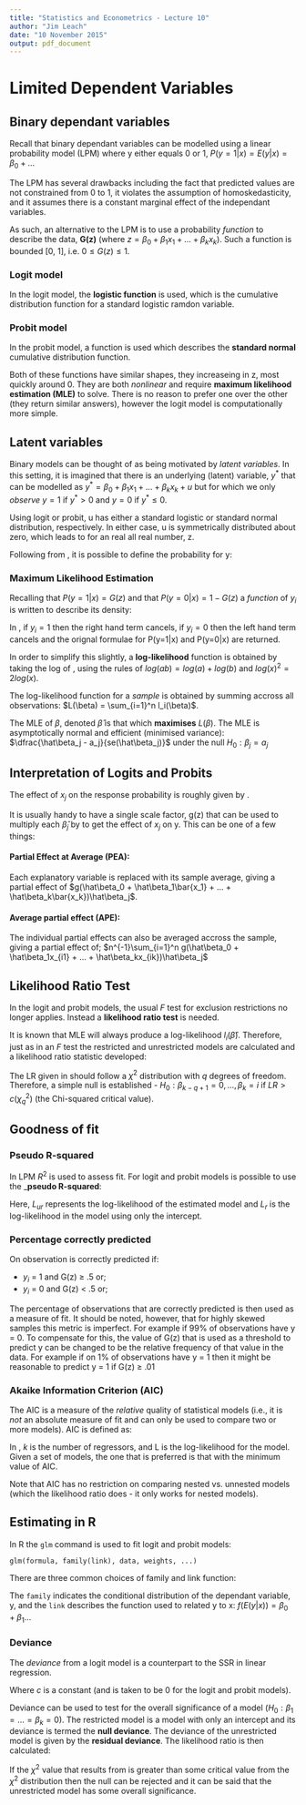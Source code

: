 ---
title: "Statistics and Econometrics - Lecture 10"
author: "Jim Leach"
date: "10 November 2015"
output: pdf_document
---

# Limited Dependent Variables

## Binary dependant variables

Recall that binary dependant variables can be modelled using a linear probability model (LPM) where y either equals 0 or 1, $P(y = 1 | x) = E(y|x) = \beta_0 + ...$

The LPM has several drawbacks including the fact that predicted values are not constrained from 0 to 1, it violates the assumption of homoskedasticity, and it assumes there is a constant marginal effect of the independant variables.

As such, an alternative to the LPM is to use a probability _function_ to describe the data, __G(z)__ (where $z = \beta_0 + \beta_1x_1 + ... + \beta_kx_k$). Such a function is bounded [0, 1], i.e. $0\leq G(z) \leq 1$.

### Logit model

In the logit model, the __logistic function__ is used, which is the cumulative distribution function for a standard logistic ramdon variable.

\begin{equation} \label{eq:logit}
G(z) = \dfrac{exp(z)}{1+exp(z)}
\end{equation}

### Probit model

In the probit model, a function is used which describes the __standard normal__ cumulative distribution function.

\begin{equation} \label{eq:probit}
G(z) = \Phi(z) = \int_{-\inf}^z \dfrac{1}{\sqrt{2\pi}}exp(-\dfrac{v^2}{2})dv
\end{equation}

Both of these functions have similar shapes, they increaseing in z, most quickly around 0. They are both _nonlinear_ and require __maximum likelihood estimation (MLE)__ to solve. There is no reason to prefer one over the other (they return similar answers), however the logit model is computationally more simple.

## Latent variables

Binary models can be thought of as being motivated by _latent variables_. In this setting, it is imagined that there is an underlying (latent) variable, $y^*$ that can be modelled as $y^* = \beta_0 + \beta_1x_1 + ... + \beta_kx_k + u$ but for which we only _observe_ $y=1$ if $y^* > 0$ and $y=0$ if $y^*\leq 0$. 

Using logit or probit, u has either a standard logistic or standard normal distribution, respectively. In either case, u is symmetrically distributed about zero, which leads to \eqref{eq:equality} for an real all real number, z.

\begin{equation} \label{eq:equality}
1-G(-z) = G(z)
\end{equation}

Following from \eqref{eq:equality}, it is possible to define the probability for y:

\begin{equation} \label{eq:prob}
\begin{split}
P(y = 1 | x) = P(y^* > 0) \\
= P(\beta_0 + \beta_1x_1 + ... + \beta_kx_k + u > 0) \\
= P(u > -(\beta_0 + \beta_1x_1 + ... + \beta_kx_k)) \\
= 1-G[-(\beta_0 + \beta_1x_1 + ... + \beta_kx_k)] \\
= G(\beta_0 + \beta_1x_1 + ... + \beta_kx_k)
\end{split}
\end{equation}

### Maximum Likelihood Estimation

Recalling that $P(y=1|x) = G(z)$ and that $P(y=0|x) = 1-G(z)$ a _function_ of $y_i$ is written to describe its density:

\begin{equation} \label{eq:f_y}
f(y|x_i; \beta) = [G(z_i)]^{y_i}.[1-G(z_i)]^{1-y_i}
\end{equation}

In \eqref{eq:f_y}, if $y_i = 1$ then the right hand term cancels, if $y_i = 0$ then the left hand term cancels and the orignal formulae for P(y=1|x) and P(y=0|x) are returned. 

In order to simplify this slightly, a __log-likelihood__ function is obtained by taking the log of \eqref{eq:f_y}, using the rules of $log(ab) = log(a) + log(b)$ and $log(x)^2 = 2log(x)$.

\begin{equation} \label{eq:ll}
l_i(\beta) = y_i log[G(z_i)] + (1-y_i)[1-G(z_i)]
\end{equation}

The log-likelihood function for a _sample_ is obtained by summing  \eqref{eq:ll} accross all observations: $L(\beta) = \sum_{i=1}^n l_i(\beta)$.

The MLE of $\beta$, denoted $\hat\beta$ is that which __maximises__ $L(\beta)$. The MLE is asymptotically normal and efficient (minimised variance): $\dfrac{\hat\beta_j - a_j}{se(\hat\beta_j)}$ under the null $H_0: \beta_j = a_j$

## Interpretation of Logits and Probits

The effect of $x_j$ on the response probability is roughly given by \eqref{eq:effect}.

\begin{equation} \label{eq:effect}
\Delta\hat{P}(y=1|x)\approx[g(\hat\beta_0 + \hat\beta_1x_1 + ... + \hat\beta_kx_k)\hat\beta_j]\Delta{x_j}
\end{equation}

It is usually handy to have a single scale factor, g(z) that can be used to multiply each $\hat\beta_j$ by to get the effect of $x_j$ on y. This can be one of a few things:

#### Partial Effect at Average (PEA): 

Each explanatory variable is replaced with its sample average, giving a partial effect of $g(\hat\beta_0 + \hat\beta_1\bar{x_1} + ... + \hat\beta_k\bar{x_k})\hat\beta_j$.

#### Average partial effect (APE):

The individual partial effects can also be averaged accross the sample, giving a partial effect of; $n^{-1}\sum_{i=1}^n g(\hat\beta_0 + \hat\beta_1x_{i1} + ... + \hat\beta_kx_{ik})\hat\beta_j$

## Likelihood Ratio Test

In the logit and probit models, the usual $F$ test for exclusion restrictions no longer applies. Instead a __likelihood ratio test__ is needed.

It is known that MLE will always produce a log-likelihood $l_i(\hat\beta)$. Therefore, just as in an $F$ test the restricted and unrestricted models are calculated and a likelihood ratio statistic developed:

\begin{equation} \label{eq:llr}
LR = 2(L_{ur} - L{r}) 
\end{equation}

The LR given in \eqref{eq:llr} should follow a $\chi^2$ distribution with $q$ degrees of freedom. Therefore, a simple null is established - $H_0 : \beta_{k-q+1} = 0, ..., \beta_k = i$ if $LR > c(\chi_q^2)$ (the Chi-squared critical value).

## Goodness of fit

### Pseudo R-squared

In LPM $R^2$ is used to assess fit. For logit and probit models is possible to use the ___pseudo R-squared__:

\begin{equation} \label{eq:psr}
1 - \dfrac{L_{ur}}{L_r}
\end{equation}

Here, $L_{ur}$ represents the log-likelihood of the estimated model and $L_r$ is the log-likelihood in the model using only the intercept. 

### Percentage correctly predicted

On observation is correctly predicted if:

* $y_i$ = 1 and G(z) $\geq$ .5 or;
* $y_i$ = 0 and G(z) < .5 or;

The percentage of observations that are correctly predicted is then used as a measure of fit. It should be noted, however, that for highly skewed samples this metric is imperfect. For example if 99% of observations have y = 0. To compensate for this, the value of G(z) that is used as a threshold to predict y can be changed to be the relative frequency of that value in the data. For example if on 1% of observations have y = 1 then it might be reasonable to predict y = 1 if G(z) $\geq$ .01

### Akaike Information Criterion (AIC)

The AIC is a measure of the _relative_ quality of statistical models (i.e., it is _not_ an absolute measure of fit and can only be used to compare two or more models). AIC is defined as:

\begin{equation} \label{eq:aic}
AIC = 2(k+1) - 2L
\end{equation}

In \eqref{eq:aic}, $k$ is the number of regressors, and L is the log-likelihood for the model. Given a set of models, the one that is preferred is that with the minimum value of AIC.

Note that AIC has no restriction on comparing nested vs. unnested models (which the likelihood ratio does - it only works for nested models).

## Estimating in R

In R the `glm` command is used to fit logit and probit models:

`glm(formula, family(link), data, weights, ...)`

There are three common choices of family and link function:

\begin{center}
  \begin{tabular}{c c c}
   Family & Link & Model \\ \hline
   gaussian & identity & linear regression\\
   binomial & logit, probit & logit, probit model\\
   poisson & log & poisson model
  \end{tabular}
\end{center}

The `family` indicates the conditional distribution of the dependant variable, y, and the `link` describes the function used to related y to x: $f(E(y|x)) = \beta_0 + \beta_1...$

### Deviance

The _deviance_ from a logit model is a counterpart to the SSR in linear regression. 

\begin{equation} \label{eq:dev}
-2L(\hat\beta) + c
\end{equation}

Where $c$ is a constant (and is taken to be 0 for the logit and probit models).

Deviance can be used to test for the overall significance of a model ($H_0 : \beta_1 = ... = \beta_k = 0$). The restricted model is a model with only an intercept and its deviance is termed the __null deviance__. The deviance of the unrestricted model is given by the __residual deviance__. The likelihood ratio is then calculated:

\begin{equation} \label{eq:signif}
LR = 2(L_{ur} - L_r) = deviance_{null} - deviance_{residual}
\end{equation}

If the $\chi^2$ value that results from \eqref{eq:signif} is greater than some critical value from the $\chi^2$ distribution then the null can be rejected and it can be said that the unrestricted model has some overall significance.